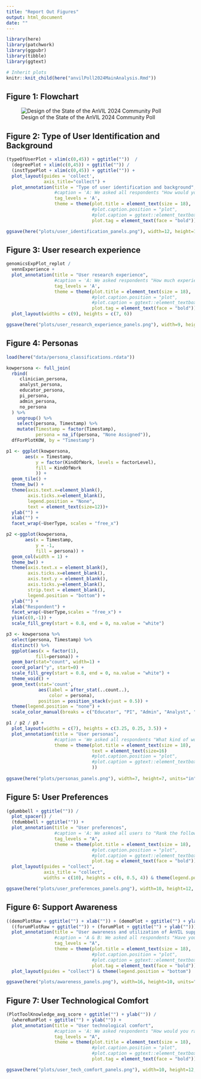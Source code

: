```yaml
---
title: "Report Out Figures"
output: html_document
date: ""
---
```


```r
library(here)
library(patchwork)
library(ggpubr)
library(tibble)
library(ggtext)

# Inherit plots
knitr::knit_child(here("anvilPoll2024MainAnalysis.Rmd"))
```

## Figure 1: Flowchart

![Design of the State of the AnVIL 2024 Community Poll](plots/AnVILPoll2024Flowchart_returninglabel.png)

## Figure 2: Type of User Identification and Background

```r

(typeOfUserPlot + xlim(c(0,45)) + ggtitle(""))  /
  (degreePlot + xlim(c(0,45)) + ggtitle("")) /
  (instTypePlot + xlim(c(0,45)) + ggtitle("")) +
  plot_layout(guides = 'collect',
              axis_title="collect") +
  plot_annotation(title = "Type of user identification and background",
                  #caption = 'A: We asked all respondents "How would you describe your current usage of the AnVIL platform?" Respondents were identified as returning or potential AnVIL users based on their responses. Of the 50 responses, 22 are returning users and 28 are potential users. The majority of returning users belong to the group who use the AnVIL for ongoing projects while the majority of potential users are evenly split between those who have never used the AnVIL (but have heard of it) and those who have used the AnVIL previously, but don’t currently. B: We asked "What is the highest degree you have attained?" Most of the respondents have a PhD or are currently working on a PhD, though a range of career stages are represented. C: We asked all respondents "What institution are you affiliated with?" Most of the individuals using the AnVIL report being affiliated with a research intensive institution.',
                  tag_levels = 'A',
                  theme = theme(plot.title = element_text(size = 18),
                                #plot.caption.position = "plot",
                                #plot.caption = ggtext::element_textbox_simple(hjust = 0),
                                plot.tag = element_text(face = "bold")))

ggsave(here("plots/user_identification_panels.png"), width=12, height=16, units = "in")
```

## Figure 3: User research experience  

```r
genomicsExpPlot_replot /
  vennExperience + 
  plot_annotation(title = "User research experience",
                  #caption = 'A: We asked respondents "How much experience do you have analyzing the following data categories?" 21 respondents report that they are "extremely experienced" in analyzing human genomic data, while only 6 respondents report that they are "not at all experienced" in analyzing human genomic data. However, more respondents report being "not at all experienced" in analyzing human clinical data and non-human genomic data. B: Venn diagram showing the overlap for respondents who reported being "moderately" or "extremely experienced" for these various research categories (n = 37). 32% reported such levels of experience for all 3 research categories; the next highest percentage (27%) reported such levels of experience for human genomic data only with no overlap with other research categories.', 
                  tag_levels = 'A', 
                  theme = theme(plot.title = element_text(size = 18),
                                #plot.caption.position = "plot",
                                #plot.caption = ggtext::element_textbox_simple(hjust = 0),
                                plot.tag = element_text(face = "bold"))) +
  plot_layout(widths = c(9), heights = c(7, 6))

ggsave(here("plots/user_research_experience_panels.png"), width=9, height=11, units = "in")

```

## Figure 4: Personas

```r
load(here("data/persona_classifications.rdata"))

kowpersona <- full_join(
  rbind(
     clinician_persona,
     analyst_persona,
     educator_persona,
     pi_persona,
     admin_persona,
     no_persona
  ) %>% 
    ungroup() %>% 
    select(persona, Timestamp) %>%
    mutate(Timestamp = factor(Timestamp),
           persona = na_if(persona, "None Assigned")),
  dfForPlotKOW, by = "Timestamp")

p1 <- ggplot(kowpersona,
       aes(x = Timestamp,
           y = factor(KindOfWork, levels = factorLevel),
           fill = KindOfWork
           )) +
  geom_tile() +
  theme_bw() +
  theme(axis.text.x=element_blank(),
        axis.ticks.x=element_blank(),
        legend.position = "None",
        text = element_text(size=12))+
  ylab("") +
  xlab("") +
  facet_wrap(~UserType, scales = "free_x")

p2 <-ggplot(kowpersona,
       aes(x = Timestamp,
           y = -1,
           fill = persona)) +
  geom_col(width = 1) +
  theme_bw() +
  theme(axis.text.x = element_blank(),
        axis.ticks.x=element_blank(),
        axis.text.y = element_blank(),
        axis.ticks.y=element_blank(), 
        strip.text = element_blank(),
        legend.position = "bottom") +
  ylab("") +
  xlab("Respondent") +
  facet_wrap(~UserType,scales = "free_x") +
  ylim(c(0,-1)) +
  scale_fill_grey(start = 0.8, end = 0, na.value = "white")

p3 <- kowpersona %>% 
  select(persona, Timestamp) %>%
  distinct() %>%
  ggplot(aes(x = factor(1), 
           fill=persona)) +
  geom_bar(stat="count", width=1) +
  coord_polar("y", start=0) +
  scale_fill_grey(start = 0.8, end = 0, na.value = "white") +
  theme_void() +
  geom_text(stat='count',
            aes(label = after_stat(..count..),
                color = persona),
            position = position_stack(vjust = 0.5)) +
  theme(legend.position = "none") +
  scale_color_manual(breaks = c("Educator", "PI", "Admin", "Analyst", "Clinician"), values = c(rep("white", 2), rep("black", 3)))

p1 / p2 / p3 +
  plot_layout(widths = c(7), heights = c(3.25, 0.25, 3.5)) +
  plot_annotation(title = "User personas",
                  #caption = 'We asked all respondents "What kind of work do you do?" Possible selections (computational work, computational education, project management, etc.) are shown on the y-axis and cells are colored for each choice a respondent (x-axis) selected. Based on selections, respondents were clustered into Admin, Analyst, Clinician, Educator, PI, and not assigned (NA) personas. These assignments are shown in grayscale along the x-axis with a corresponding pie chart showing the relative abundance of these assignments. Two potential users were assigned "Clinician" personas and four were assigned "Educator" personas, compared to zero and one respectively for returning users. The other personas show similar abundances between potential and returning users.',
                  theme = theme(plot.title = element_text(size = 18),
                                text = element_text(size=16)
                                #plot.caption.position = "plot",
                                #plot.caption = ggtext::element_textbox_simple(hjust = 0)
                                ))
  
ggsave(here("plots/personas_panels.png"), width=7, height=7, units="in")
```

## Figure 5: User Preferences

```r
(gdumbbell + ggtitle("")) /
  plot_spacer() /
  (tdumbbell + ggtitle("")) +
  plot_annotation(title = "User preferences",
                  #caption = 'A: We asked all users to "Rank the following features according to their importance to you as a potential user or for your continued use of the AnVIL." Responses were averaged within potential and returning user cohorts to find an average rank. All respondents rate having specific tools or datasets supported/available as an important feature for using AnVIL. Compared to returning users, potential users rate having a free-version with limited compute or storage as the most important feature for their potential use of the AnVIL. B: We asked all respondents "Rank how/where you would prefer to attend AnVIL training workshops." Responses were averaged within potential and returning user cohorts to find an average rank. Both returning and potential users vastly prefer virtual training workshops over other modalities.',
                  tag_levels = "A",
                  theme = theme(plot.title = element_text(size = 18),
                                #plot.caption.position = "plot",
                                #plot.caption = ggtext::element_textbox_simple(hjust = 0),
                                plot.tag = element_text(face = "bold"))) +
  plot_layout(guides = "collect",
              axis_title = "collect",
              widths = c(10), heights = c(6, 0.5, 4)) & theme(legend.position = 'bottom')

ggsave(here("plots/user_preferences_panels.png"), width=10, height=12, units="in")
```

## Figure 6: Support Awareness

```r
((demoPlotRaw + ggtitle("") + xlab("")) + (demoPlot + ggtitle("") + ylab("") + xlab(""))) /
  ((forumPlotRaw + ggtitle("")) + (forumPlot + ggtitle("") + ylab(""))) +
  plot_annotation(title = "User awareness and utilization of AnVIL support",
                  #caption = 'A & B: We asked all respondents "Have you attended a monthly AnVIL Demo?" A: Raw responses are shown and we observe that most respondents have not attended an AnVIL Demo. B: To investigate whether the lack of attendance is an awareness issue, all responses except "No, did not know of" are aggregated. We see that the majority of respondents are aware of AnVIL Demos. C & D: We asked all respondents "Have you ever read or posted in our AnVIL Support Forum?" C: Raw responses are shown (users could select more than one). Most respondents have not used the AnVIL support forum, but utilization in some form is reported by about 20% of respondents; reading through others’ posts is the most common way of utilizing the support forum within this sample. D: Each set of user responses are recoded and aggregated to examine whether users are or are not aware of the AnVIL Support Forum. We observe that there is awareness of the support forum across potential and returning users.',
                  tag_levels = "A",
                  theme = theme(plot.title = element_text(size = 18),
                                #plot.caption.position = "plot",
                                #plot.caption = ggtext::element_textbox_simple(hjust = 0),
                                plot.tag = element_text(face = "bold"))) +
  plot_layout(guides = "collect") & theme(legend.position = "bottom")

ggsave(here("plots/awareness_panels.png"), width=16, height=10, units="in")
```

## Figure 7: User Technological Comfort

```r
(PlotToolKnowledge_avg_score + ggtitle("") + ylab("")) /
  (whereRunPlot + ggtitle("") + ylab("")) + 
  plot_annotation(title = "User technological comfort",
                  #caption = 'A: We asked respondents "How would you rate your knowledge of or comfort with these technologies or data features?" Respondents identified as potential users were not asked about technologies or data features on the AnVIL. All respondents were asked about technologies separate from the AnVIL. Comfort scores for each technology or data feature were averaged within user cohorts to find an average knowledge or comfort score. Except for Galaxy, potential users tend to report lower comfort levels for the various tools and technologies when compared to returning users. Overall, there is less comfort with containers or workflows than using various programming languages and integrated development environments (IDEs). B: We asked all respondents "Where do you currently run analyses?" Respondents could select multiple choices. Institutional HPC and locally run (personal computers) are the most common responses. Google Cloud Platform (GCP) is reported as used more than other cloud providers within this sample. We also see that potential users report using Galaxy (a free option) more than returning users do.',
                  tag_levels = "A",
                  theme = theme(plot.title = element_text(size = 18),
                                #plot.caption.position = "plot",
                                #plot.caption = ggtext::element_textbox_simple(hjust = 0),
                                plot.tag = element_text(face = "bold")))

ggsave(here("plots/user_tech_comfort_panels.png"), width=10, height=12, units="in")
```



